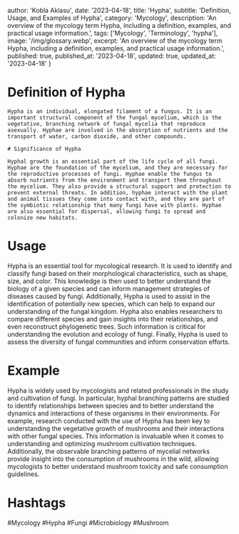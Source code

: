 
  author: 'Kobla Aklasu',
  date: '2023-04-18',
  title: 'Hypha',
  subtitle: 'Definition, Usage, and Examples of Hypha',
  category: 'Mycology',
  description: 'An overview of the mycology term Hypha, including a definition, examples, and practical usage information.',
  tags: ['Mycology', 'Terminology', 'hypha'],
  image: '/img/glossary.webp',
  excerpt: 'An overview of the mycology term Hypha, including a definition, examples, and practical usage information.',
  published: true,
  published_at: '2023-04-18',
  updated: true,
  updated_at: '2023-04-18'
}




# Definition of Hypha
    
    Hypha is an individual, elongated filament of a fungus. It is an important structural component of the fungal mycelium, which is the vegetative, branching network of fungal mycelia that reproduce asexually. Hyphae are involved in the absorption of nutrients and the transport of water, carbon dioxide, and other compounds.
    
    # Significance of Hypha
    
    Hyphal growth is an essential part of the life cycle of all fungi. Hyphae are the foundation of the mycelium, and they are necessary for the reproductive processes of fungi. Hyphae enable the fungus to absorb nutrients from the environment and transport them throughout the mycelium. They also provide a structural support and protection to prevent external threats. In addition, hyphae interact with the plant and animal tissues they come into contact with, and they are part of the symbiotic relationship that many fungi have with plants. Hyphae are also essential for dispersal, allowing fungi to spread and colonize new habitats.

# Usage

Hypha is an essential tool for mycological research. It is used to identify and classify fungi based on their morphological characteristics, such as shape, size, and color. This knowledge is then used to better understand the biology of a given species and can inform management strategies of diseases caused by fungi. Additionally, Hypha is used to assist in the identification of potentially new species, which can help to expand our understanding of the fungal kingdom. Hypha also enables researchers to compare different species and gain insights into their relationships, and even reconstruct phylogenetic trees. Such information is critical for understanding the evolution and ecology of fungi. Finally, Hypha is used to assess the diversity of fungal communities and inform conservation efforts.

# Example

Hypha is widely used by mycologists and related professionals in the study and cultivation of fungi. In particular, hyphal branching patterns are studied to identify relationships between species and to better understand the dynamics and interactions of these organisms in their environments. For example, research conducted with the use of Hypha has been key to understanding the vegetative growth of mushrooms and their interactions with other fungal species. This information is invaluable when it comes to understanding and optimizing mushroom cultivation techniques. Additionally, the observable branching patterns of mycelial networks provide insight into the consumption of mushrooms in the wild, allowing mycologists to better understand mushroom toxicity and safe consumption guidelines.

# Hashtags

#Mycology #Hypha #Fungi #Microbiology #Mushroom

